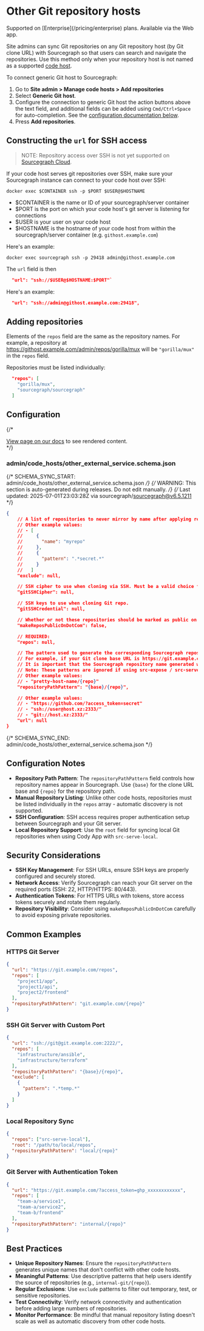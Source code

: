 # Other Git repository hosts

<TierCallout>
  Supported on [Enterprise](/pricing/enterprise) plans.
  <user>
    Available via the Web app.
  </user>
</TierCallout>

Site admins can sync Git repositories on any Git repository host (by Git clone URL) with Sourcegraph so that users can search and navigate the repositories. Use this method only when your repository host is not named as a supported [code host](/admin/code_hosts/).

To connect generic Git host to Sourcegraph:

1. Go to **Site admin > Manage code hosts > Add repositories**
1. Select **Generic Git host**.
1. Configure the connection to generic Git host the action buttons above the text field, and additional fields can be added using `Cmd/Ctrl+Space` for auto-completion. See the [configuration documentation below](#configuration).
1. Press **Add repositories**.

## Constructing the `url` for SSH access

>NOTE: Repository access over SSH is not yet supported on [Sourcegraph Cloud](/cloud/).

If your code host serves git repositories over SSH, make sure your Sourcegraph instance can connect to your code host over SSH:

```
docker exec $CONTAINER ssh -p $PORT $USER@$HOSTNAME
```

- $CONTAINER is the name or ID of your sourcegraph/server container
- $PORT is the port on which your code host's git server is listening for connections
- $USER is your user on your code host
- $HOSTNAME is the hostname of your code host from within the sourcegraph/server container (e.g. `githost.example.com`)

Here's an example:

```
docker exec sourcegraph ssh -p 29418 admin@githost.example.com
```

The `url` field is then

```json
  "url": "ssh://$USER@$HOSTNAME:$PORT"`
```

Here's an example:

```json
  "url": "ssh://admin@githost.example.com:29418",
```

## Adding repositories

Elements of the `repos` field are the same as the repository names. For example, a repository at https://githost.example.com/admin/repos/gorilla/mux will be `"gorilla/mux"` in the `repos` field.

Repositories must be listed individually:

```json
  "repos": [
    "gorilla/mux",
    "sourcegraph/sourcegraph"
  ]
```

## Configuration

{/* <div markdown-func=jsonschemadoc jsonschemadoc:path="admin/code_hosts/other_external_service.schema.json">[View page on our docs](/admin/code_hosts/other) to see rendered content.</div> */}

### admin/code_hosts/other_external_service.schema.json

{/* SCHEMA_SYNC_START: admin/code_hosts/other_external_service.schema.json */}
{/* WARNING: This section is auto-generated during releases. Do not edit manually. */}
{/* Last updated: 2025-07-01T23:03:28Z via sourcegraph/sourcegraph@v6.5.1211 */}
```json
{
	// A list of repositories to never mirror by name after applying repositoryPathPattern. Supports excluding by exact name ({"name": "myrepo"}) or regular expression ({"pattern": ".*secret.*"}).
	// Other example values:
	// - [
	//     {
	//       "name": "myrepo"
	//     },
	//     {
	//       "pattern": ".*secret.*"
	//     }
	//   ]
	"exclude": null,

	// SSH cipher to use when cloning via SSH. Must be a valid choice from `ssh -Q cipher`.
	"gitSSHCipher": null,

	// SSH keys to use when cloning Git repo.
	"gitSSHCredential": null,

	// Whether or not these repositories should be marked as public on Sourcegraph.com. Defaults to false.
	"makeReposPublicOnDotCom": false,

	// REQUIRED:
	"repos": null,

	// The pattern used to generate the corresponding Sourcegraph repository name for the repositories. In the pattern, the variable "{base}" is replaced with the Git clone base URL host and path, and "{repo}" is replaced with the repository path taken from the `repos` field.
	// For example, if your Git clone base URL is https://git.example.com/repos and `repos` contains the value "my/repo", then a repositoryPathPattern of "{base}/{repo}" would mean that a repository at https://git.example.com/repos/my/repo is available on Sourcegraph at https://sourcegraph.example.com/git.example.com/repos/my/repo.
	// It is important that the Sourcegraph repository name generated with this pattern be unique to this code host. If different code hosts generate repository names that collide, Sourcegraph's behavior is undefined.
	// Note: These patterns are ignored if using src-expose / src-serve.
	// Other example values:
	// - "pretty-host-name/{repo}"
	"repositoryPathPattern": "{base}/{repo}",

	// Other example values:
	// - "https://github.com/?access_token=secret"
	// - "ssh://user@host.xz:2333/"
	// - "git://host.xz:2333/"
	"url": null
}
```
{/* SCHEMA_SYNC_END: admin/code_hosts/other_external_service.schema.json */}
## Configuration Notes

- **Repository Path Pattern**: The `repositoryPathPattern` field controls how repository names appear in Sourcegraph. Use `{base}` for the clone URL base and `{repo}` for the repository path.
- **Manual Repository Listing**: Unlike other code hosts, repositories must be listed individually in the `repos` array - automatic discovery is not supported.
- **SSH Configuration**: SSH access requires proper authentication setup between Sourcegraph and your Git server.
- **Local Repository Support**: Use the `root` field for syncing local Git repositories when using Cody App with `src-serve-local`.

## Security Considerations

- **SSH Key Management**: For SSH URLs, ensure SSH keys are properly configured and securely stored.
- **Network Access**: Verify Sourcegraph can reach your Git server on the required ports (SSH: 22, HTTP/HTTPS: 80/443).
- **Authentication Tokens**: For HTTPS URLs with tokens, store access tokens securely and rotate them regularly.
- **Repository Visibility**: Consider using `makeReposPublicOnDotCom` carefully to avoid exposing private repositories.

## Common Examples

### HTTPS Git Server

```json
{
  "url": "https://git.example.com/repos",
  "repos": [
    "project1/app",
    "project1/api",
    "project2/frontend"
  ],
  "repositoryPathPattern": "git.example.com/{repo}"
}
```

### SSH Git Server with Custom Port

```json
{
  "url": "ssh://git@git.example.com:2222/",
  "repos": [
    "infrastructure/ansible",
    "infrastructure/terraform"
  ],
  "repositoryPathPattern": "{base}/{repo}",
  "exclude": [
    {
      "pattern": ".*temp.*"
    }
  ]
}
```

### Local Repository Sync

```json
{
  "repos": ["src-serve-local"],
  "root": "/path/to/local/repos",
  "repositoryPathPattern": "local/{repo}"
}
```

### Git Server with Authentication Token

```json
{
  "url": "https://git.example.com/?access_token=ghp_xxxxxxxxxxxx",
  "repos": [
    "team-a/service1",
    "team-a/service2",
    "team-b/frontend"
  ],
  "repositoryPathPattern": "internal/{repo}"
}
```

## Best Practices

- **Unique Repository Names**: Ensure the `repositoryPathPattern` generates unique names that don't conflict with other code hosts.
- **Meaningful Patterns**: Use descriptive patterns that help users identify the source of repositories (e.g., `internal-git/{repo}`).
- **Regular Exclusions**: Use `exclude` patterns to filter out temporary, test, or sensitive repositories.
- **Test Connectivity**: Verify network connectivity and authentication before adding large numbers of repositories.
- **Monitor Performance**: Be mindful that manual repository listing doesn't scale as well as automatic discovery from other code hosts.
